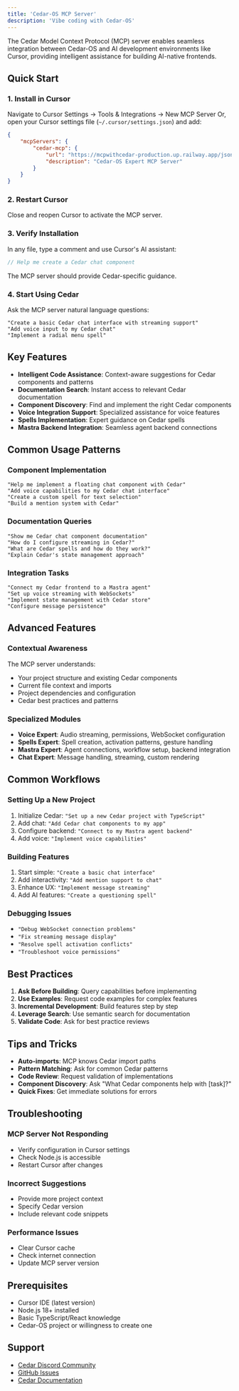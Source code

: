 ```yaml
---
title: 'Cedar-OS MCP Server'
description: 'Vibe coding with Cedar-OS'
---
```


The Cedar Model Context Protocol (MCP) server enables seamless integration between Cedar-OS and AI development environments like Cursor, providing intelligent assistance for building AI-native frontends.

## Quick Start

### 1. Install in Cursor

Navigate to Cursor Settings -> Tools & Integrations -> New MCP Server
Or, open your Cursor settings file (`~/.cursor/settings.json`) and add:

```json
{
	"mcpServers": {
		"cedar-mcp": {
			"url": "https://mcpwithcedar-production.up.railway.app/jsonrpc",
			"description": "Cedar-OS Expert MCP Server"
		}
	}
}
```

### 2. Restart Cursor

Close and reopen Cursor to activate the MCP server.

### 3. Verify Installation

In any file, type a comment and use Cursor's AI assistant:

```javascript
// Help me create a Cedar chat component
```

The MCP server should provide Cedar-specific guidance.

### 4. Start Using Cedar

Ask the MCP server natural language questions:

```
"Create a basic Cedar chat interface with streaming support"
"Add voice input to my Cedar chat"
"Implement a radial menu spell"
```

## Key Features

- **Intelligent Code Assistance**: Context-aware suggestions for Cedar components and patterns
- **Documentation Search**: Instant access to relevant Cedar documentation
- **Component Discovery**: Find and implement the right Cedar components
- **Voice Integration Support**: Specialized assistance for voice features
- **Spells Implementation**: Expert guidance on Cedar spells
- **Mastra Backend Integration**: Seamless agent backend connections

## Common Usage Patterns

### Component Implementation

```
"Help me implement a floating chat component with Cedar"
"Add voice capabilities to my Cedar chat interface"
"Create a custom spell for text selection"
"Build a mention system with Cedar"
```

### Documentation Queries

```
"Show me Cedar chat component documentation"
"How do I configure streaming in Cedar?"
"What are Cedar spells and how do they work?"
"Explain Cedar's state management approach"
```

### Integration Tasks

```
"Connect my Cedar frontend to a Mastra agent"
"Set up voice streaming with WebSockets"
"Implement state management with Cedar store"
"Configure message persistence"
```

## Advanced Features

### Contextual Awareness

The MCP server understands:

- Your project structure and existing Cedar components
- Current file context and imports
- Project dependencies and configuration
- Cedar best practices and patterns

### Specialized Modules

- **Voice Expert**: Audio streaming, permissions, WebSocket configuration
- **Spells Expert**: Spell creation, activation patterns, gesture handling
- **Mastra Expert**: Agent connections, workflow setup, backend integration
- **Chat Expert**: Message handling, streaming, custom rendering

## Common Workflows

### Setting Up a New Project

1. Initialize Cedar: `"Set up a new Cedar project with TypeScript"`
2. Add chat: `"Add Cedar chat components to my app"`
3. Configure backend: `"Connect to my Mastra agent backend"`
4. Add voice: `"Implement voice capabilities"`

### Building Features

1. Start simple: `"Create a basic chat interface"`
2. Add interactivity: `"Add mention support to chat"`
3. Enhance UX: `"Implement message streaming"`
4. Add AI features: `"Create a questioning spell"`

### Debugging Issues

- `"Debug WebSocket connection problems"`
- `"Fix streaming message display"`
- `"Resolve spell activation conflicts"`
- `"Troubleshoot voice permissions"`

## Best Practices

1. **Ask Before Building**: Query capabilities before implementing
2. **Use Examples**: Request code examples for complex features
3. **Incremental Development**: Build features step by step
4. **Leverage Search**: Use semantic search for documentation
5. **Validate Code**: Ask for best practice reviews

## Tips and Tricks

- **Auto-imports**: MCP knows Cedar import paths
- **Pattern Matching**: Ask for common Cedar patterns
- **Code Review**: Request validation of implementations
- **Component Discovery**: Ask "What Cedar components help with [task]?"
- **Quick Fixes**: Get immediate solutions for errors

## Troubleshooting

### MCP Server Not Responding

- Verify configuration in Cursor settings
- Check Node.js is accessible
- Restart Cursor after changes

### Incorrect Suggestions

- Provide more project context
- Specify Cedar version
- Include relevant code snippets

### Performance Issues

- Clear Cursor cache
- Check internet connection
- Update MCP server version

## Prerequisites

- Cursor IDE (latest version)
- Node.js 18+ installed
- Basic TypeScript/React knowledge
- Cedar-OS project or willingness to create one

## Support

- [Cedar Discord Community](https://discord.gg/4AWawRjNdZ)
- [GitHub Issues](https://github.com/CedarCopilot/cedar-OS/issues)
- [Cedar Documentation](https://docs.cedarcopilot.com)
